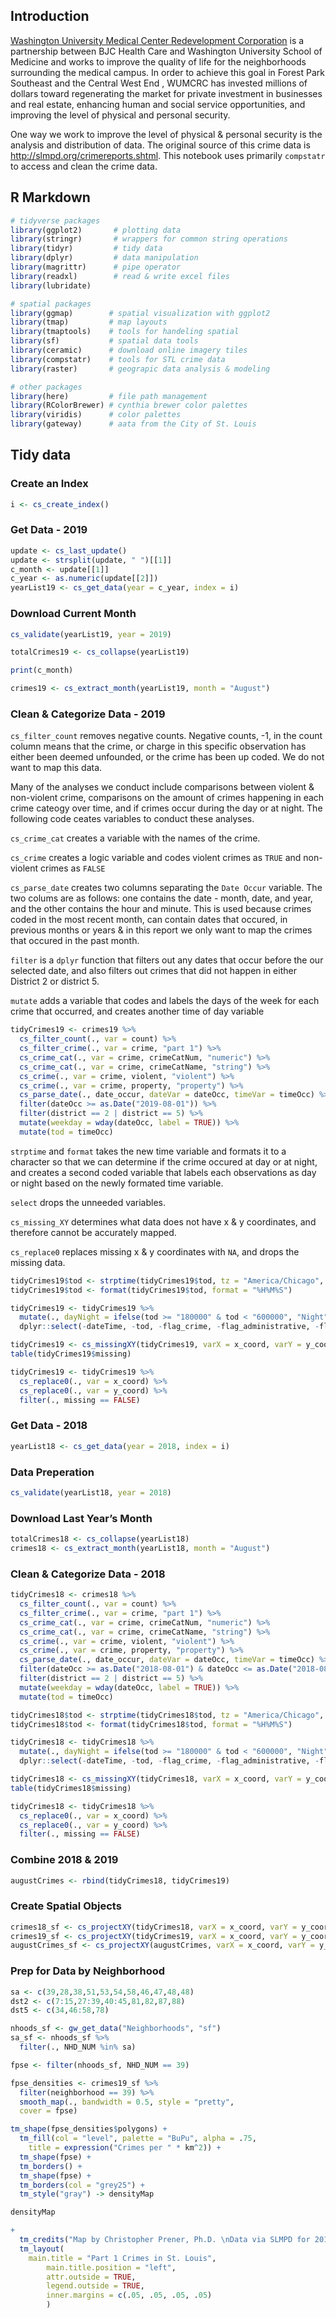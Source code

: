 ## Introduction 

[Washington University Medical Center Redevelopment Corporation](http://wumcrc.com) is a partnership between BJC Health Care and Washington University School of Medicine and works to improve the quality of life for the neighborhoods surrounding the medical campus. In order to achieve this goal in Forest Park Southeast and the Central West End , WUMCRC has invested millions of dollars toward regenerating the market for private investment in businesses and real estate, enhancing human and social service opportunities, and improving the level of physical and personal security.

One way we work to improve the level of physical & personal security is the analysis and distribution of data. The original source of this crime data is <http://slmpd.org/crimereports.shtml>. This notebook uses primarily `compstatr` to access and clean the crime data. 

## R Markdown

```r
# tidyverse packages
library(ggplot2)       # plotting data
library(stringr)       # wrappers for common string operations
library(tidyr)         # tidy data
library(dplyr)         # data manipulation
library(magrittr)      # pipe operator
library(readxl)        # read & write excel files
library(lubridate)

# spatial packages
library(ggmap)        # spatial visualization with ggplot2
library(tmap)         # map layouts
library(tmaptools)    # tools for handeling spatial 
library(sf)           # spatial data tools
library(ceramic)      # download online imagery tiles
library(compstatr)    # tools for STL crime data
library(raster)       # geograpic data analysis & modeling

# other packages
library(here)         # file path management
library(RColorBrewer) # cynthia brewer color palettes
library(viridis)      # color palettes
library(gateway)      # aata from the City of St. Louis
```

## Tidy data

### Create an Index

```r
i <- cs_create_index()
```

### Get Data - 2019

```r
update <- cs_last_update()
update <- strsplit(update, " ")[[1]]
c_month <- update[[1]]
c_year <- as.numeric(update[[2]])
yearList19 <- cs_get_data(year = c_year, index = i)
```

### Download Current Month

```r
cs_validate(yearList19, year = 2019)
```

```r
totalCrimes19 <- cs_collapse(yearList19)
```


```r
print(c_month)
```


```r
crimes19 <- cs_extract_month(yearList19, month = "August")
```

### Clean & Categorize Data - 2019

`cs_filter_count` removes negative counts. Negative counts, -1, in the count column means that the crime, or charge in this specific observation has either been deemed unfounded, or the crime has been up coded. We do not want to map this data. 

Many of the analyses we conduct include comparisons between violent & non-violent crime, comparisons on the amount of crimes happening in each crime cateogy over time, and if crimes occur during the day or at night. The following code ceates variables to conduct these analyses. 

`cs_crime_cat` creates a variable with the names of the crime. 

`cs_crime` creates a logic variable and codes violent crimes as `TRUE` and non-violent crimes as `FALSE`

`cs_parse_date` creates two columns separating the `Date Occur` variable. The two colums are as follows: one contains the date - month, date, and year, and the other contains the hour and minute. This is used because crimes coded in the most recent month, can contain dates that occured, in previous months or years & in this report we only want to map the crimes that occured in the past month. 

`filter` is a `dplyr` function that filters out any dates that occur before the our selected date, and also filters out crimes that did not happen in either District 2 or district 5. 

`mutate` adds a variable that codes and labels the days of the week for each crime that occurred, and creates another time of day variable 

```r
tidyCrimes19 <- crimes19 %>% 
  cs_filter_count(., var = count) %>%
  cs_filter_crime(., var = crime, "part 1") %>%
  cs_crime_cat(., var = crime, crimeCatNum, "numeric") %>%
  cs_crime_cat(., var = crime, crimeCatName, "string") %>%
  cs_crime(., var = crime, violent, "violent") %>%
  cs_crime(., var = crime, property, "property") %>%
  cs_parse_date(., date_occur, dateVar = dateOcc, timeVar = timeOcc) %>%
  filter(dateOcc >= as.Date("2019-08-01")) %>%
  filter(district == 2 | district == 5) %>%
  mutate(weekday = wday(dateOcc, label = TRUE)) %>%
  mutate(tod = timeOcc)
```

`strptime` and `format` takes the new time variable and formats it to a character so that we can determine if the crime occured at day or at night, and creates a second coded variable that labels each observations as day or night based on the newly formated time variable. 

`select` drops the unneeded variables. 

`cs_missing_XY` determines what data does not have x & y coordinates, and therefore cannot be accurately mapped. 

`cs_replace0` replaces missing x & y coordinates with `NA`, and drops the missing data. 

```r
tidyCrimes19$tod <- strptime(tidyCrimes19$tod, tz = "America/Chicago", "%H:%M")
tidyCrimes19$tod <- format(tidyCrimes19$tod, format = "%H%M%S")

tidyCrimes19 <- tidyCrimes19 %>%
  mutate(., dayNight = ifelse(tod >= "180000" & tod < "600000", "Night", "Day")) %>% 
  dplyr::select(-dateTime, -tod, -flag_crime, -flag_administrative, -flag_unfounded, -flag_cleanup)

tidyCrimes19 <- cs_missingXY(tidyCrimes19, varX = x_coord, varY = y_coord, newVar = missing)
table(tidyCrimes19$missing)

tidyCrimes19 <- tidyCrimes19 %>% 
  cs_replace0(., var = x_coord) %>%
  cs_replace0(., var = y_coord) %>% 
  filter(., missing == FALSE)
```

### Get Data - 2018

```r
yearList18 <- cs_get_data(year = 2018, index = i)
```

### Data Preperation

```r
cs_validate(yearList18, year = 2018)
```

### Download Last Year's Month
```r
totalCrimes18 <- cs_collapse(yearList18)
crimes18 <- cs_extract_month(yearList18, month = "August")
```

### Clean & Categorize Data - 2018

```r
tidyCrimes18 <- crimes18 %>% 
  cs_filter_count(., var = count) %>%
  cs_filter_crime(., var = crime, "part 1") %>%
  cs_crime_cat(., var = crime, crimeCatNum, "numeric") %>%
  cs_crime_cat(., var = crime, crimeCatName, "string") %>%
  cs_crime(., var = crime, violent, "violent") %>%
  cs_crime(., var = crime, property, "property") %>%
  cs_parse_date(., date_occur, dateVar = dateOcc, timeVar = timeOcc) %>%
  filter(dateOcc >= as.Date("2018-08-01") & dateOcc <= as.Date("2018-08-31")) %>%
  filter(district == 2 | district == 5) %>%
  mutate(weekday = wday(dateOcc, label = TRUE)) %>%
  mutate(tod = timeOcc)

tidyCrimes18$tod <- strptime(tidyCrimes18$tod, tz = "America/Chicago", "%H:%M")
tidyCrimes18$tod <- format(tidyCrimes18$tod, format = "%H%M%S")

tidyCrimes18 <- tidyCrimes18 %>%
  mutate(., dayNight = ifelse(tod >= "180000" & tod < "600000", "Night", "Day")) %>% 
  dplyr::select(-dateTime, -tod, -flag_crime, -flag_administrative, -flag_unfounded, -flag_cleanup)

tidyCrimes18 <- cs_missingXY(tidyCrimes18, varX = x_coord, varY = y_coord, newVar = missing)
table(tidyCrimes18$missing)

tidyCrimes18 <- tidyCrimes18 %>% 
  cs_replace0(., var = x_coord) %>%
  cs_replace0(., var = y_coord) %>% 
  filter(., missing == FALSE)
```


### Combine 2018 & 2019 

```r
augustCrimes <- rbind(tidyCrimes18, tidyCrimes19)
```

### Create Spatial Objects

```r
crimes18_sf <- cs_projectXY(tidyCrimes18, varX = x_coord, varY = y_coord)
crimes19_sf <- cs_projectXY(tidyCrimes19, varX = x_coord, varY = y_coord)
augustCrimes_sf <- cs_projectXY(augustCrimes, varX = x_coord, varY = y_coord)
```

### Prep for Data by Neighborhood

```r
sa <- c(39,28,38,51,53,54,58,46,47,48,48)
dst2 <- c(7:15,27:39,40:45,81,82,87,88)
dst5 <- c(34,46:58,78)
```

```r
nhoods_sf <- gw_get_data("Neighborhoods", "sf")
sa_sf <- nhoods_sf %>% 
  filter(., NHD_NUM %in% sa)

fpse <- filter(nhoods_sf, NHD_NUM == 39)
```




```r
fpse_densities <- crimes19_sf %>%
  filter(neighborhood == 39) %>%
  smooth_map(., bandwidth = 0.5, style = "pretty",
  cover = fpse)
```

```r
tm_shape(fpse_densities$polygons) +
  tm_fill(col = "level", palette = "BuPu", alpha = .75, 
    title = expression("Crimes per " * km^2)) + 
  tm_shape(fpse) + 
  tm_borders() +
  tm_shape(fpse) + 
  tm_borders(col = "grey25") +
  tm_style("gray") -> densityMap

densityMap
```

```r
+
  tm_credits("Map by Christopher Prener, Ph.D. \nData via SLMPD for 2016-2017", position = c("left", "BOTTOM")) +
  tm_layout(
    main.title = "Part 1 Crimes in St. Louis",
		main.title.position = "left",
		attr.outside = TRUE, 
		legend.outside = TRUE,
		inner.margins = c(.05, .05, .05, .05)
		)
```

